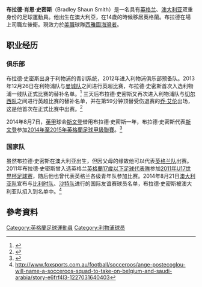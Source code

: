 {{noteTA|G1=足球|G2=FAcup|G3=英超|G4=liverpoolfc}}
{{Infobox football biography 2
| playername     = 布拉德·史密斯<br />''Bradley Smith''
| image       = Brad Smith 2012.jpg
| caption     = Smith in 2012
| fullname       = Bradley Shaun Smith <ref>{{cite web|title=Barclays Premier League Squad Lists 2013/14 are revealed|url=http://www.premierleague.com/en-gb/news/news/2013-14/sep/premier-league-squad-lists-201314.html|publisher=Premier League|accessdate=29 December 2013|archive-date=2016-04-07|archive-url=https://web.archive.org/web/20160407185628/http://www.premierleague.com/en-gb/news/news/2013-14/sep/premier-league-squad-lists-201314.html|dead-url=no}}</ref>
| dateofbirth    = {{Birth date and age|df=yes|1994|4|9}}
| cityofbirth    = [[悉尼|雪梨]]
| countryofbirth = [[澳大利亚|澳大利亚]]
| height         = 
| currentclub = [[西雅圖海灣者足球會|西雅圖海灣者]]
| clubnumber = 
| youthyears1    = 
| youthclubs1    = [[利物浦足球俱乐部|利物浦]]
| position       = [[后卫_(足球)|左后卫]]
| years1         = 2013-2016    |clubs1 = [[利物浦足球俱乐部|利物浦]]             | caps1 = 5 |goals1 = 0
| years2         = 2014    |clubs2 = → [[斯温登足球俱乐部|斯温登]] (租借) | caps2 = 7  |goals2 = 0
| years3 = 2016–2020
| clubs3 = [[伯恩茅斯足球俱乐部|伯恩茅斯]]
| caps3 = 5
| goals3 = 0
| years4         = 2018-2019    |clubs4 = → [[西雅圖海灣者足球會|西雅圖海灣者]] (租借) | caps4 = 31  |goals4 = 0
| years5 = 2020
| clubs5 = → [[卡迪夫城足球會|卡迪夫城]] (租借)
| caps5 = 3
| goals5 = 0
| years6         = 2020-    |clubs6 = [[西雅圖海灣者足球會|西雅圖海灣者]] | caps6 = 0  |goals6 = 0
| nationalyears1 = 2011     | nationalteam1 = [[英格兰17岁以下足球代表隊|英格兰U17]] | nationalcaps1 = 11 |nationalgoals1 = 1
| nationalyears2 = 2012−2014| nationalteam2 = [[英格兰19岁以下足球代表隊|英格兰U19]] | nationalcaps2 = 2  |nationalgoals2 = 0
| nationalyears3 = 2014     | nationalteam3 = [[英格兰20岁以下足球代表隊|英格兰U20]] | nationalcaps3 = 3 |nationalgoals3 = 0
| nationalyears4 = 2014−    | nationalteam4 = [[澳大利亚国家足球隊|澳大利亚]]        | nationalcaps4 = 22 |nationalgoals4 = 0
| club-update = 2020年9月17日
| nationalteam-update = 2019年11月14日
}}

'''布拉德·肖恩·史密斯'''（Bradley Shaun Smith）是一名具有[[英格兰|英格兰]]、[[澳大利亚|澳大利亚]]双重身份的足球運動員。他出生在澳大利亞，在14歲的時候移居英格蘭。布拉德在場上司職左後衛。現效力於[[美職|美職]]球隊[[西雅圖海灣者足球會|西雅圖海灣者]]。

==职业经历==
===俱乐部===
布拉德·史密斯出身于利物浦的青训系统，2012年进入利物浦俱乐部预备队。2013年12月26日在利物浦队与[[曼城队|曼城队]]之间进行英超比赛，布拉德·史密斯首次入选利物浦一线队正式比赛的替补名单。<ref>{{cite web|url=http://www.bbc.co.uk/sport/0/football/25442148|title=Manchester City 2–1 Liverpool|publisher=BBC Sport|date=26 December 2013|accessdate=3 January 2014|archive-date=2014-05-12|archive-url=https://web.archive.org/web/20140512185509/http://www.bbc.co.uk/sport/0/football/25442148|dead-url=no}}</ref> 三天后布拉德·史密斯又再次进入利物浦队与[[切尔西足球俱乐部|切尔西队]]之间进行英超比赛的替补名单，并在第59分钟顶替受伤退赛的[[乔·艾伦|乔·艾伦]]出场，这是他首次在正式比赛中出赛。<ref>{{cite web|url=http://www.bbc.co.uk/sport/0/football/25482699|title=Chelsea 2–1 Liverpool|publisher=BBC Sport|date=29 December 2013|accessdate=29 December 2013|archive-date=2014-04-22|archive-url=https://web.archive.org/web/20140422222735/http://www.bbc.co.uk/sport/0/football/25482699|dead-url=no}}</ref>

2014年8月7日，[[英甲|英甲]]球会[[斯温登足球俱乐部|斯文登]]借用布拉德·史密斯一年，布拉德·史密斯代表[[斯温登足球俱乐部|斯文登]]参加[[2014年至2015年英格蘭足球甲級聯賽|2014年至2015年英格蘭足球甲級聯賽]]。<ref>{{cite web|url=http://www.bbc.com/sport/0/football/28674956|title=Brad Smith: Liverpool full-back joins Swindon Town on loan|publisher=BBC Sport|date=8 August 2014|accessdate=8 August 2014|archive-date=2015-11-25|archive-url=https://web.archive.org/web/20151125015825/http://www.bbc.com/sport/0/football/28674956|dead-url=no}}</ref> 

===国家队===
虽然布拉德·史密斯在澳大利亚出生，但因父母的缘故他可以代表[[英格兰国家足球队|英格兰队]]出赛。2011年布拉德·史密斯曾入选英格兰[[英格蘭17歲以下足球代表隊|英格蘭17歲以下足球代表隊]]参加[[2011年U17世界杯足球赛|2011年U17世界杯足球赛]]，随后他也曾代表英格兰各级青年队参加比赛。2014年8月21日[[澳大利亚国家足球队|澳大利亚队]]宣布与[[比利时国家足球队|比利时队]]、[[沙特阿拉伯国家足球队|沙特队]]进行的国际友谊赛球员名单，布拉德·史密斯被澳大利亚队招入到名单中。<ref>http://www.foxsports.com.au/football/socceroos/ange-postecoglou-will-name-a-socceroos-squad-to-take-on-belgium-and-saudi-arabia/story-e6frf4l3-1227031640403</ref>

==參考資料==
{{reflist}}

{{DEFAULTSORT:Smith, Bradley}}
[[Category:英格蘭足球運動員|Category:英格蘭足球運動員]]
[[Category:利物浦球员|Category:利物浦球员]]